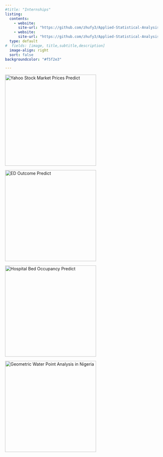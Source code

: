 ```yaml
---
#title: "Internships"
listing: 
  contents: 
    - website:
      site-url: "https://github.com/zhufy3/Applied-Statistical-Analysis-on-Stock-Market"
    - website:
      site-url: "https://github.com/zhufy3/Applied-Statistical-Analysis-on-Stock-Market"
  type: default
#  fields: [image, title,subtitle,description]
  image-align: right
  sort: false
backgroundcolor: "#f5f2e3"

---
```


::: {layout-ncol="2"}
[![Yahoo Stock Market Prices Predict](/posts/StockMarket.PNG){width="300"}](https://github.com/zhufy3/Applied-Statistical-Analysis-on-Stock-Market)

[![ED Outcome Predict](/posts/ED/AHA.png){width="300"}](https://github.com/zhufy3/ED-Outcome-Prediction-with-Machine-Learning)

[![Hospital Bed Occupancy Predict](/posts/boc/boc.jpg){width="300"}](https://github.com/zhufy3/Reducing-Hospital-Bed-Occupancy-Rate)

[![Geometric Water Point Analysis in Nigeria](/posts/waterpoint/wp.jpg){width="300"}](https://isss624gaa.netlify.app/take_home_ex2/take_home_ex2)
:::
